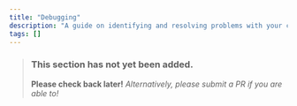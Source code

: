 ```yaml
---
title: "Debugging"
description: "A guide on identifying and resolving problems with your code."
tags: []
---
```


> ### This section has not yet been added.
> **Please check back later!** *Alternatively, please submit a PR if you are able to!*

<v comment="Intro to squashing bugs" />